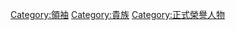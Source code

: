 {{Catmore}}

[[Category:領袖|Category:領袖]]
[[Category:貴族|Category:貴族]]
[[Category:正式榮譽人物|Category:正式榮譽人物]]